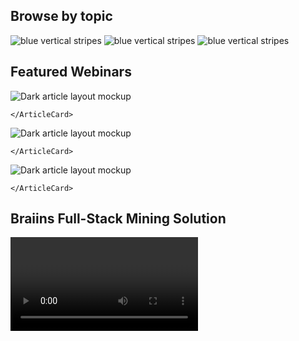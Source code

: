 
## Browse by topic
 
<CardGroup>
  <MiniCard title="Mining Basics" href="#" actionIcon="arrowRight" />
  <MiniCard title="Braiins Insights" href="#" actionIcon="arrowRight" />
  <MiniCard title="Braiins OS+" href="#" actionIcon="arrowRight" />
  <MiniCard title="Farm Proxy" href="#" actionIcon="arrowRight" />
  <MiniCard title="Farm Toolbox" href="#" actionIcon="arrowRight" />
  <MiniCard title="Farm Monitor" href="#" actionIcon="arrowRight" />
  <MiniCard title="Braiins Pool" href="#" actionIcon="arrowRight" />
  <MiniCard title="Tools & Processes" href="#" actionIcon="arrowRight" />
</CardGroup>


<FeatureCard
    color="dark"
    href="/getting-started"
    title="Webinars"
    actionIcon="arrowRight"
    className="homepage-feature"
    >

<ArtDirection>

![blue vertical stripes](../images/blue-stripes-mobile.jpg)
![blue vertical stripes](../images/blue-stripes-tablet.jpg)
![blue vertical stripes](../images/blue-stripes.jpg)

</ArtDirection>

</FeatureCard>

## Featured Webinars
 
<Row>
  <Column colMd={4} colLg={4} noGutterMdLeft>
    <ArticleCard
      title="Farm Proxy: Installation and Configuration"
      readTime="13 minutes"
      href="#">
      
![Dark article layout mockup](../images/Article_06.png)


    </ArticleCard>

  </Column>
  <Column colMd={4} colLg={4} noGutterMdLeft>
    <ArticleCard
      title="Farm Proxy: Installation and Configuration"
      readTime="13 minutes"
      href="#">
      
![Dark article layout mockup](../images/Article_06.png)


    </ArticleCard>

  </Column>
  <Column colMd={4} colLg={4} noGutterMdLeft>
    <ArticleCard
      title="Farm Proxy: Installation and Configuration"
      readTime="13 minutes"
      href="#">
      
![Dark article layout mockup](../images/Article_06.png)


    </ArticleCard>

  </Column>
</Row>

## Braiins Full-Stack Mining Solution
<Video title="Carbon homepage video" vimeoId="322021187" />

## Have Questions?
Our dev and support teams are always available to help.

<Column colMd={4} colLg={4} noGutterSm>
  <ResourceCard
    subTitle="View our Telegram group"
    actionIcon="arrowRight"
    aspectRatio="2:1"
    href="[https://gatsby-theme-carbon.now.sh](https://t.me/BraiinsOS)">
  </ResourceCard>
  <ResourceCard
    subTitle="Contact Support"
    actionIcon="arrowRight"
    aspectRatio="2:1"
    href="[https://gatsby-theme-carbon.now.sh](https://t.me/BraiinsOS)">
  </ResourceCard>
  <ResourceCard
    subTitle="Give us Feedback and upvote product ideas"
    actionIcon="arrowRight"
    aspectRatio="2:1"
    href="[https://gatsby-theme-carbon.now.sh](https://t.me/BraiinsOS)">
  </ResourceCard>
</Column>
